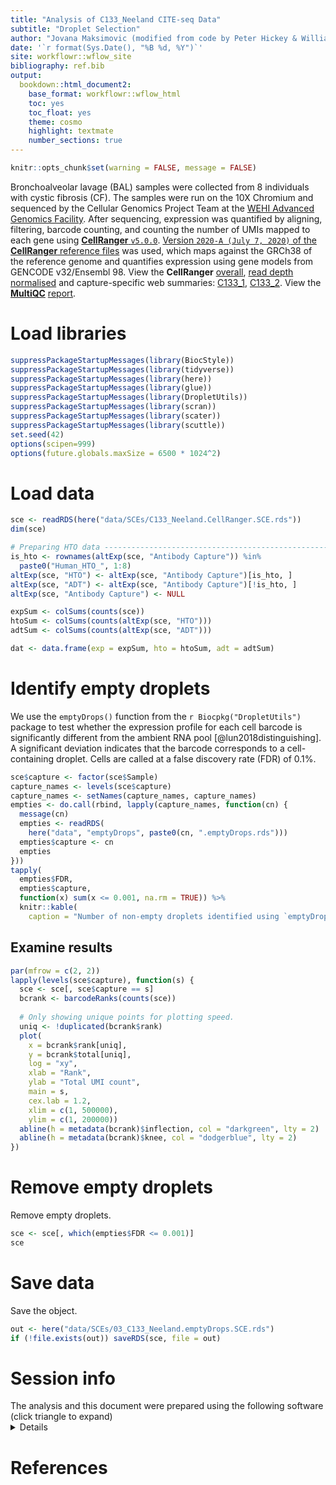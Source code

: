 ```yaml
---
title: "Analysis of C133_Neeland CITE-seq Data"
subtitle: "Droplet Selection"
author: "Jovana Maksimovic (modified from code by Peter Hickey & William Ho)"
date: '`r format(Sys.Date(), "%B %d, %Y")`'
site: workflowr::wflow_site
bibliography: ref.bib
output:
  bookdown::html_document2:
    base_format: workflowr::wflow_html
    toc: yes
    toc_float: yes
    theme: cosmo
    highlight: textmate
    number_sections: true
---
```


```r
knitr::opts_chunk$set(warning = FALSE, message = FALSE)
```

Bronchoalveolar lavage (BAL) samples were collected from 8 individuals with cystic fibrosis (CF). The samples were run on the 10X Chromium and sequenced by the Cellular Genomics Project Team at the [WEHI Advanced Genomics Facility](https://www.wehi.edu.au/people/rory-bowden/4536/wehi-advanced-genomics-facility). After sequencing, expression was quantified by aligning, filtering, barcode counting, and counting the number of UMIs mapped to each gene using [**CellRanger** `v5.0.0`](https://support.10xgenomics.com/single-cell-gene-expression/software/pipelines/latest/what-is-cell-ranger). [Version `2020-A (July 7, 2020)` of the **CellRanger** reference files](https://support.10xgenomics.com/single-cell-gene-expression/software/downloads/latest) was used, which maps against the GRCh38 of the reference genome and quantifies expression using gene models from GENCODE v32/Ensembl 98. 
View the **CellRanger** [overall](C133_Neeland.web_summary.html), [read depth normalised](C133_Neeland_read_depth_normalized.web_summary.html) and capture-specific web summaries: [C133_1](C133_1.web_summary.html), [C133_2](C133_2.web_summary.html). 
View the [**MultiQC**](https://multiqc.info/) [report](C133_Neeland_multiqc_report.html).

# Load libraries

```r
suppressPackageStartupMessages(library(BiocStyle))
suppressPackageStartupMessages(library(tidyverse))
suppressPackageStartupMessages(library(here))
suppressPackageStartupMessages(library(glue))
suppressPackageStartupMessages(library(DropletUtils))
suppressPackageStartupMessages(library(scran))
suppressPackageStartupMessages(library(scater))
suppressPackageStartupMessages(library(scuttle))
set.seed(42)
options(scipen=999)
options(future.globals.maxSize = 6500 * 1024^2)
```

# Load data

```r
sce <- readRDS(here("data/SCEs/C133_Neeland.CellRanger.SCE.rds"))
dim(sce)
```

```r
# Preparing HTO data -----------------------------------------------------------
is_hto <- rownames(altExp(sce, "Antibody Capture")) %in%
  paste0("Human_HTO_", 1:8)
altExp(sce, "HTO") <- altExp(sce, "Antibody Capture")[is_hto, ]
altExp(sce, "ADT") <- altExp(sce, "Antibody Capture")[!is_hto, ]
altExp(sce, "Antibody Capture") <- NULL

expSum <- colSums(counts(sce))
htoSum <- colSums(counts(altExp(sce, "HTO")))
adtSum <- colSums(counts(altExp(sce, "ADT")))

dat <- data.frame(exp = expSum, hto = htoSum, adt = adtSum)
```

# Identify empty droplets 

We use the `emptyDrops()` function from the `r Biocpkg("DropletUtils")` package to test whether the expression profile for each cell barcode is significantly different from the ambient RNA pool [@lun2018distinguishing]. A significant deviation indicates that the barcode corresponds to a cell-containing droplet. Cells are called at a false discovery rate (FDR) of 0.1%.

```r
sce$capture <- factor(sce$Sample)
capture_names <- levels(sce$capture)
capture_names <- setNames(capture_names, capture_names)
empties <- do.call(rbind, lapply(capture_names, function(cn) {
  message(cn)
  empties <- readRDS(
    here("data", "emptyDrops", paste0(cn, ".emptyDrops.rds")))
  empties$capture <- cn
  empties
}))
tapply(
  empties$FDR,
  empties$capture,
  function(x) sum(x <= 0.001, na.rm = TRUE)) %>%
  knitr::kable(
    caption = "Number of non-empty droplets identified using `emptyDrops()` from **DropletUtils**.")
```

## Examine results

```r
par(mfrow = c(2, 2))
lapply(levels(sce$capture), function(s) {
  sce <- sce[, sce$capture == s]
  bcrank <- barcodeRanks(counts(sce))
  
  # Only showing unique points for plotting speed.
  uniq <- !duplicated(bcrank$rank)
  plot(
    x = bcrank$rank[uniq],
    y = bcrank$total[uniq],
    log = "xy",
    xlab = "Rank",
    ylab = "Total UMI count",
    main = s,
    cex.lab = 1.2,
    xlim = c(1, 500000),
    ylim = c(1, 200000))
  abline(h = metadata(bcrank)$inflection, col = "darkgreen", lty = 2)
  abline(h = metadata(bcrank)$knee, col = "dodgerblue", lty = 2)
})
``` 

# Remove empty droplets

Remove empty droplets.

```r
sce <- sce[, which(empties$FDR <= 0.001)]
sce
```

# Save data

Save the object.

```r
out <- here("data/SCEs/03_C133_Neeland.emptyDrops.SCE.rds")
if (!file.exists(out)) saveRDS(sce, file = out)
```

# Session info {.appendix}

<summary>The analysis and this document were prepared using the following software (click triangle to expand)</summary>
<details>

```r
sessioninfo::session_info()
```

</details>

# References
